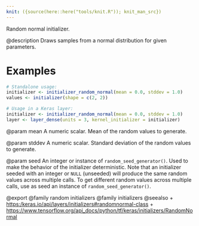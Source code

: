 ```yaml
---
knit: ({source(here::here("tools/knit.R")); knit_man_src})
---
```

Random normal initializer.

@description
Draws samples from a normal distribution for given parameters.

# Examples
```r
# Standalone usage:
initializer <- initializer_random_normal(mean = 0.0, stddev = 1.0)
values <- initializer(shape = c(2, 2))
```

```r
# Usage in a Keras layer:
initializer <- initializer_random_normal(mean = 0.0, stddev = 1.0)
layer <- layer_dense(units = 3, kernel_initializer = initializer)
```

@param mean
A numeric scalar. Mean of the random
values to generate.

@param stddev
A numeric scalar. Standard deviation of
the random values to generate.

@param seed
An integer or instance of
`random_seed_generator()`.
Used to make the behavior of the initializer
deterministic. Note that an initializer seeded with an integer
or `NULL` (unseeded) will produce the same random values
across multiple calls. To get different random values
across multiple calls, use as seed an instance
of `random_seed_generator()`.

@export
@family random initializers
@family initializers
@seealso
+ <https:/keras.io/api/layers/initializers#randomnormal-class>
+ <https://www.tensorflow.org/api_docs/python/tf/keras/initializers/RandomNormal>
